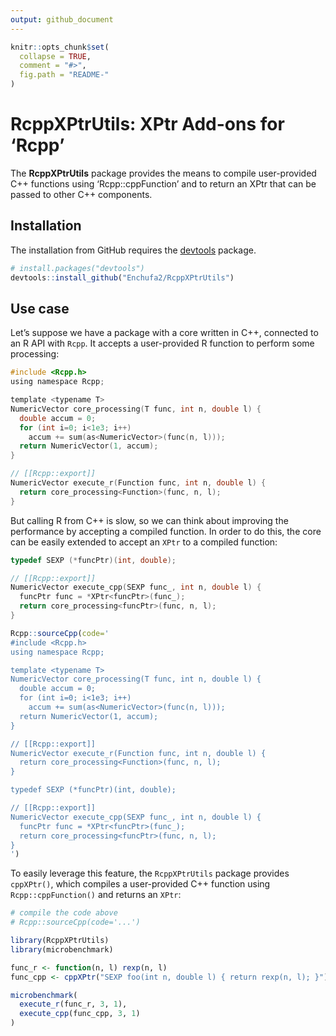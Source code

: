 ```yaml
---
output: github_document
---
```


<!-- README.md is generated from README.Rmd. Please edit that file -->

```r
knitr::opts_chunk$set(
  collapse = TRUE,
  comment = "#>",
  fig.path = "README-"
)
```

# RcppXPtrUtils: XPtr Add-ons for 'Rcpp'

The **RcppXPtrUtils** package provides the means to compile user-provided C++ functions using 'Rcpp::cppFunction' and to return an XPtr that can be passed to other C++ components.

## Installation

The installation from GitHub requires the [devtools](https://github.com/hadley/devtools) package.

```r
# install.packages("devtools")
devtools::install_github("Enchufa2/RcppXPtrUtils")
```

## Use case

Let's suppose we have a package with a core written in C++, connected to an R API with `Rcpp`. It accepts a user-provided R function to perform some processing:

```C
#include <Rcpp.h>
using namespace Rcpp;

template <typename T>
NumericVector core_processing(T func, int n, double l) {
  double accum = 0;
  for (int i=0; i<1e3; i++)
    accum += sum(as<NumericVector>(func(n, l)));
  return NumericVector(1, accum);
}

// [[Rcpp::export]]
NumericVector execute_r(Function func, int n, double l) {
  return core_processing<Function>(func, n, l);
}
```

But calling R from C++ is slow, so we can think about improving the performance by accepting a compiled function. In order to do this, the core can be easily extended to accept an `XPtr` to a compiled function:

```C
typedef SEXP (*funcPtr)(int, double);

// [[Rcpp::export]]
NumericVector execute_cpp(SEXP func_, int n, double l) {
  funcPtr func = *XPtr<funcPtr>(func_);
  return core_processing<funcPtr>(func, n, l);
}
```

```r
Rcpp::sourceCpp(code='
#include <Rcpp.h>
using namespace Rcpp;

template <typename T>
NumericVector core_processing(T func, int n, double l) {
  double accum = 0;
  for (int i=0; i<1e3; i++)
    accum += sum(as<NumericVector>(func(n, l)));
  return NumericVector(1, accum);
}

// [[Rcpp::export]]
NumericVector execute_r(Function func, int n, double l) {
  return core_processing<Function>(func, n, l);
}

typedef SEXP (*funcPtr)(int, double);

// [[Rcpp::export]]
NumericVector execute_cpp(SEXP func_, int n, double l) {
  funcPtr func = *XPtr<funcPtr>(func_);
  return core_processing<funcPtr>(func, n, l);
}
')
```

To easily leverage this feature, the `RcppXPtrUtils` package provides `cppXPtr()`, which compiles a user-provided C++ function using `Rcpp::cppFunction()` and returns an `XPtr`:

```r
# compile the code above
# Rcpp::sourceCpp(code='...')

library(RcppXPtrUtils)
library(microbenchmark)

func_r <- function(n, l) rexp(n, l)
func_cpp <- cppXPtr("SEXP foo(int n, double l) { return rexp(n, l); }")

microbenchmark(
  execute_r(func_r, 3, 1),
  execute_cpp(func_cpp, 3, 1)
)
```
